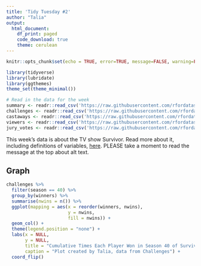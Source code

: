 ```yaml
---
title: 'Tidy Tuesday #2'
author: "Talia"
output: 
  html_document:
    df_print: paged
    code_download: true
    theme: cerulean
---
```


```r
knitr::opts_chunk$set(echo = TRUE, error=TRUE, message=FALSE, warning=FALSE)
```

```r
library(tidyverse)     
library(lubridate)    
library(ggthemes)     
theme_set(theme_minimal())
```

```r
# Read in the data for the week
summary <- readr::read_csv('https://raw.githubusercontent.com/rfordatascience/tidytuesday/master/data/2021/2021-06-01/summary.csv')
challenges <- readr::read_csv('https://raw.githubusercontent.com/rfordatascience/tidytuesday/master/data/2021/2021-06-01/challenges.csv')
castaways <- readr::read_csv('https://raw.githubusercontent.com/rfordatascience/tidytuesday/master/data/2021/2021-06-01/castaways.csv')
viewers <- readr::read_csv('https://raw.githubusercontent.com/rfordatascience/tidytuesday/master/data/2021/2021-06-01/viewers.csv')
jury_votes <- readr::read_csv('https://raw.githubusercontent.com/rfordatascience/tidytuesday/master/data/2021/2021-06-01/jury_votes.csv')
```

This week's data is about the TV show Survivor. Read more about it, including definitions of variables, [here](https://github.com/rfordatascience/tidytuesday/blob/master/data/2021/2021-06-01/readme.md). PLEASE take a moment to read the message at the top about alt text. 

## Graph 

```r
challenges %>%
  filter(season == 40) %>%
  group_by(winners) %>%
  summarise(nwins = n()) %>%
  ggplot(mapping = aes(x = reorder(winners, nwins), 
                       y = nwins, 
                       fill = nwins)) + 
  geom_col() +
  theme(legend.position = "none") + 
  labs(x = NULL, 
       y = NULL, 
       title = "Cumulative Times Each Player Won in Season 40 of Survivor", 
       caption = "Plot created by Talia, data from Challenges") + 
  coord_flip()
```